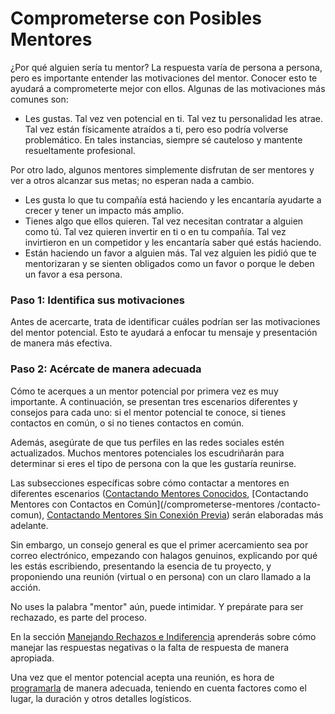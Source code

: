
# Comprometerse con Posibles Mentores

¿Por qué alguien sería tu mentor? La respuesta varía de persona a persona, pero es importante entender las motivaciones del mentor. Conocer esto te ayudará a comprometerte mejor con ellos. Algunas de las motivaciones más comunes son:

- Les gustas. Tal vez ven potencial en ti. Tal vez tu personalidad les atrae. Tal vez están físicamente atraídos a ti, pero eso podría volverse problemático. En tales instancias, siempre sé cauteloso y mantente resueltamente profesional. 

<Callout>
Por otro lado, algunos mentores simplemente disfrutan de ser mentores y ver a otros alcanzar sus metas; no esperan nada a cambio.
</Callout>

- Les gusta lo que tu compañía está haciendo y les encantaría ayudarte a crecer y tener un impacto más amplio.
- Tienes algo que ellos quieren. Tal vez necesitan contratar a alguien como tú. Tal vez quieren invertir en ti o en tu compañía. Tal vez invirtieron en un competidor y les encantaría saber qué estás haciendo.
- Están haciendo un favor a alguien más. Tal vez alguien les pidió que te mentorizaran y se sienten obligados como un favor o porque le deben un favor a esa persona.

<Steps>

### Paso 1: Identifica sus motivaciones
Antes de acercarte, trata de identificar cuáles podrían ser las motivaciones del mentor potencial. Esto te ayudará a enfocar tu mensaje y presentación de manera más efectiva.

### Paso 2: Acércate de manera adecuada  
Cómo te acerques a un mentor potencial por primera vez es muy importante. A continuación, se presentan tres escenarios diferentes y consejos para cada uno: si el mentor potencial te conoce, si tienes contactos en común, o si no tienes contactos en común.

Además, asegúrate de que tus perfiles en las redes sociales estén actualizados. Muchos mentores potenciales los escudriñarán para determinar si eres el tipo de persona con la que les gustaría reunirse.

</Steps>

Las subsecciones específicas sobre cómo contactar a mentores en diferentes escenarios ([Contactando Mentores Conocidos](/comprometerse-mentores/contacto-conocidos), [Contactando Mentores con Contactos en Común](/comprometerse-mentores /contacto-comun), [Contactando Mentores Sin Conexión Previa](/comprometerse-mentores/contacto-frio)) serán elaboradas más adelante.

Sin embargo, un consejo general es que el primer acercamiento sea por correo electrónico, empezando con halagos genuinos, explicando por qué les estás escribiendo, presentando la esencia de tu proyecto, y proponiendo una reunión (virtual o en persona) con un claro llamado a la acción.

No uses la palabra "mentor" aún, puede intimidar. Y prepárate para ser rechazado, es parte del proceso.

En la sección [Manejando Rechazos e Indiferencia](/comprometerse-mentores/manejo-rechazo) aprenderás sobre cómo manejar las respuestas negativas o la falta de respuesta de manera apropiada.

Una vez que el mentor potencial acepta una reunión, es hora de [programarla](/comprometerse-mentores/programando-sesion) de manera adecuada, teniendo en cuenta factores como el lugar, la duración y otros detalles logísticos.